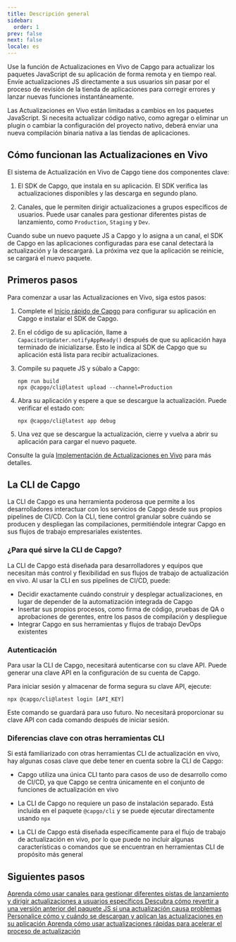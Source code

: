 ```yaml
---
title: Descripción general
sidebar:
  order: 1
prev: false
next: false
locale: es
---
```



Use la función de Actualizaciones en Vivo de Capgo para actualizar los paquetes JavaScript de su aplicación de forma remota y en tiempo real. Envíe actualizaciones JS directamente a sus usuarios sin pasar por el proceso de revisión de la tienda de aplicaciones para corregir errores y lanzar nuevas funciones instantáneamente.

<Aside>

Las Actualizaciones en Vivo están limitadas a cambios en los paquetes JavaScript. Si necesita actualizar código nativo, como agregar o eliminar un plugin o cambiar la configuración del proyecto nativo, deberá enviar una nueva compilación binaria nativa a las tiendas de aplicaciones.

</Aside>

## Cómo funcionan las Actualizaciones en Vivo

El sistema de Actualización en Vivo de Capgo tiene dos componentes clave:

1. El SDK de Capgo, que instala en su aplicación. El SDK verifica las actualizaciones disponibles y las descarga en segundo plano.

2. Canales, que le permiten dirigir actualizaciones a grupos específicos de usuarios. Puede usar canales para gestionar diferentes pistas de lanzamiento, como `Production`, `Staging` y `Dev`.

Cuando sube un nuevo paquete JS a Capgo y lo asigna a un canal, el SDK de Capgo en las aplicaciones configuradas para ese canal detectará la actualización y la descargará. La próxima vez que la aplicación se reinicie, se cargará el nuevo paquete.

## Primeros pasos

Para comenzar a usar las Actualizaciones en Vivo, siga estos pasos:

<Steps>

1. Complete el [Inicio rápido de Capgo](/docs/getting-started/quickstart) para configurar su aplicación en Capgo e instalar el SDK de Capgo.

2. En el código de su aplicación, llame a `CapacitorUpdater.notifyAppReady()` después de que su aplicación haya terminado de inicializarse. Esto le indica al SDK de Capgo que su aplicación está lista para recibir actualizaciones.

3. Compile su paquete JS y súbalo a Capgo:
   ```shell
   npm run build
   npx @capgo/cli@latest upload --channel=Production 
   ```

4. Abra su aplicación y espere a que se descargue la actualización. Puede verificar el estado con:
   ```shell
   npx @capgo/cli@latest app debug
   ```

5. Una vez que se descargue la actualización, cierre y vuelva a abrir su aplicación para cargar el nuevo paquete.

</Steps>

Consulte la guía [Implementación de Actualizaciones en Vivo](/docs/getting-started/deploy) para más detalles.

## La CLI de Capgo

La CLI de Capgo es una herramienta poderosa que permite a los desarrolladores interactuar con los servicios de Capgo desde sus propios pipelines de CI/CD. Con la CLI, tiene control granular sobre cuándo se producen y despliegan las compilaciones, permitiéndole integrar Capgo en sus flujos de trabajo empresariales existentes.

### ¿Para qué sirve la CLI de Capgo?

La CLI de Capgo está diseñada para desarrolladores y equipos que necesitan más control y flexibilidad en sus flujos de trabajo de actualización en vivo. Al usar la CLI en sus pipelines de CI/CD, puede:

- Decidir exactamente cuándo construir y desplegar actualizaciones, en lugar de depender de la automatización integrada de Capgo
- Insertar sus propios procesos, como firma de código, pruebas de QA o aprobaciones de gerentes, entre los pasos de compilación y despliegue
- Integrar Capgo en sus herramientas y flujos de trabajo DevOps existentes

### Autenticación

Para usar la CLI de Capgo, necesitará autenticarse con su clave API. Puede generar una clave API en la configuración de su cuenta de Capgo.

Para iniciar sesión y almacenar de forma segura su clave API, ejecute:

```shell
npx @capgo/cli@latest login [API_KEY]
```

Este comando se guardará para uso futuro. No necesitará proporcionar su clave API con cada comando después de iniciar sesión.

### Diferencias clave con otras herramientas CLI

Si está familiarizado con otras herramientas CLI de actualización en vivo, hay algunas cosas clave que debe tener en cuenta sobre la CLI de Capgo:

- Capgo utiliza una única CLI tanto para casos de uso de desarrollo como de CI/CD, ya que Capgo se centra únicamente en el conjunto de funciones de actualización en vivo

- La CLI de Capgo no requiere un paso de instalación separado. Está incluida en el paquete `@capgo/cli` y se puede ejecutar directamente usando `npx`

- La CLI de Capgo está diseñada específicamente para el flujo de trabajo de actualización en vivo, por lo que puede no incluir algunas características o comandos que se encuentran en herramientas CLI de propósito más general

## Siguientes pasos

<CardGrid stagger>
  <a href="/docs/live-updates/channels/">
    <Card title="Canales" icon="bars">
      Aprenda cómo usar canales para gestionar diferentes pistas de lanzamiento y dirigir actualizaciones a usuarios específicos
    </Card>
  </a>

  <a href="/docs/live-updates/rollbacks/">
    <Card title="Reversiones" icon="left-arrow">
      Descubra cómo revertir a una versión anterior del paquete JS si una actualización causa problemas
    </Card>
  </a>

  <a href="/docs/live-updates/update-behavior/">
    <Card title="Comportamiento de actualización" icon="setting">
      Personalice cómo y cuándo se descargan y aplican las actualizaciones en su aplicación
    </Card>
  </a>
  <a href="/docs/live-updates/fast-updates/">
    <Card title="Actualizaciones rápidas" icon="starlight">
      Aprenda cómo usar actualizaciones rápidas para acelerar el proceso de actualización
    </Card>
  </a>
</CardGrid>
